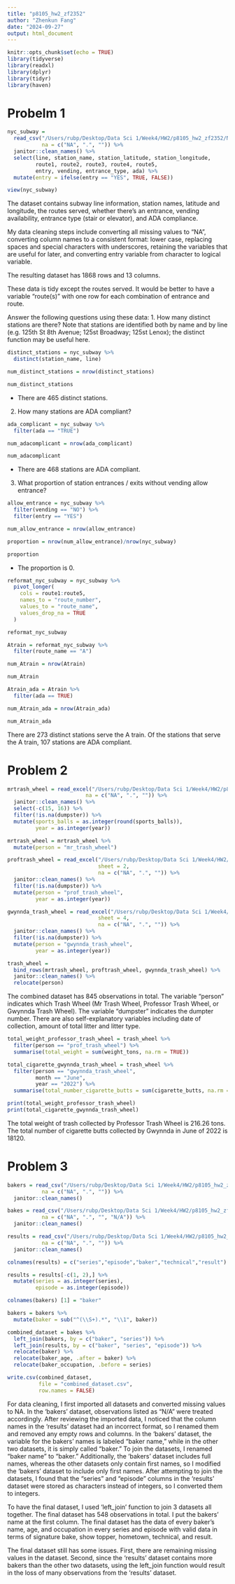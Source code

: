 ```yaml
---
title: "p8105_hw2_zf2352"
author: "Zhenkun Fang"
date: "2024-09-27"
output: html_document
---
```


```r
knitr::opts_chunk$set(echo = TRUE)
library(tidyverse)
library(readxl)
library(dplyr)
library(tidyr)
library(haven)
```

# Probelm 1

```r
nyc_subway = 
  read_csv("/Users/rubp/Desktop/Data Sci 1/Week4/HW2/p8105_hw2_zf2352/NYC_Transit_Subway_Entrance_And_Exit_Data.csv",
           na = c("NA", ".", "")) %>% 
  janitor::clean_names() %>% 
  select(line, station_name, station_latitude, station_longitude, 
         route1, route2, route3, route4, route5, 
         entry, vending, entrance_type, ada) %>% 
  mutate(entry = ifelse(entry == "YES", TRUE, FALSE))

view(nyc_subway)
```

The dataset contains subway line information, station names, latitude and longitude, the routes served, whether there’s an entrance, vending availability, entrance type (stair or elevator), and ADA compliance.

My data cleaning steps include converting all missing values to "NA", converting column names to a consistent format: lower case, replacing spaces and special characters with underscores, retaining the variables that are useful for later, and converting entry variable from character to logical variable.

The resulting dataset has 1868 rows and 13 columns.

These data is tidy except the routes served. It would be better to have a variable "route(s)" with one row for each combination of entrance and route.

Answer the following questions using these data:
1. How many distinct stations are there? Note that stations are identified both by name and by line (e.g. 125th St 8th Avenue; 125st Broadway; 125st Lenox); the distinct function may be useful here.

```r
distinct_stations = nyc_subway %>%
  distinct(station_name, line)

num_distinct_stations = nrow(distinct_stations)

num_distinct_stations
```

- There are 465 distinct stations.

2. How many stations are ADA compliant?
```r
ada_complicant = nyc_subway %>% 
  filter(ada == "TRUE")

num_adacomplicant = nrow(ada_complicant)

num_adacomplicant
```

- There are 468 stations are ADA compliant.

3. What proportion of station entrances / exits without vending allow entrance?

```r
allow_entrance = nyc_subway %>% 
  filter(vending == "NO") %>% 
  filter(entry == "YES")

num_allow_entrance = nrow(allow_entrance)

proportion = nrow(num_allow_entrance)/nrow(nyc_subway)

proportion
```

- The proportion is 0.

```r
reformat_nyc_subway = nyc_subway %>% 
  pivot_longer(
    cols = route1:route5,
    names_to = "route_number",
    values_to = "route_name",
    values_drop_na = TRUE
  )

reformat_nyc_subway
```

```r
Atrain = reformat_nyc_subway %>% 
  filter(route_name == "A")

num_Atrain = nrow(Atrain)

num_Atrain

Atrain_ada = Atrain %>% 
  filter(ada == TRUE)

num_Atrain_ada = nrow(Atrain_ada)

num_Atrain_ada
```

There are 273 distinct stations serve the A train. Of the stations that serve the A train, 107 stations are ADA compliant.

# Problem 2
```r
mrtrash_wheel = read_excel("/Users/rubp/Desktop/Data Sci 1/Week4/HW2/p8105_hw2_zf2352/202309_Trash Wheel_Collection Data.xlsx",
                         na = c("NA", ".", "")) %>% 
  janitor::clean_names() %>%
  select(-c(15, 16)) %>% 
  filter(!is.na(dumpster)) %>% 
  mutate(sports_balls = as.integer(round(sports_balls)),
         year = as.integer(year))
```

```r
mrtrash_wheel = mrtrash_wheel %>% 
  mutate(person = "mr_trash_wheel")

proftrash_wheel = read_excel("/Users/rubp/Desktop/Data Sci 1/Week4/HW2/p8105_hw2_zf2352/202309_Trash Wheel_Collection Data.xlsx", 
                             sheet = 2,
                             na = c("NA", ".", "")) %>% 
  janitor::clean_names() %>%
  filter(!is.na(dumpster)) %>% 
  mutate(person = "prof_trash_wheel",
         year = as.integer(year))

gwynnda_trash_wheel = read_excel("/Users/rubp/Desktop/Data Sci 1/Week4/HW2/p8105_hw2_zf2352/202309_Trash Wheel_Collection Data.xlsx", 
                             sheet = 4,
                             na = c("NA", ".", "")) %>% 
  janitor::clean_names() %>%
  filter(!is.na(dumpster)) %>% 
  mutate(person = "gwynnda_trash_wheel",
         year = as.integer(year))
```

```r
trash_wheel = 
  bind_rows(mrtrash_wheel, proftrash_wheel, gwynnda_trash_wheel) %>% 
  janitor::clean_names() %>% 
  relocate(person)
```

The combined dataset has 845 observations in total. The variable "person" indicates which Trash Wheel (Mr Trash Wheel, Professor Trash Wheel, or Gwynnda Trash Wheel). The variable "dumpster" indicates the dumpter number. There are also self-explanatory variables including date of collection, amount of total litter and litter type. 

```r
total_weight_professor_trash_wheel = trash_wheel %>%
  filter(person == "prof_trash_wheel") %>% 
  summarise(total_weight = sum(weight_tons, na.rm = TRUE))

total_cigarette_gwynnda_trash_wheel = trash_wheel %>%
  filter(person == "gwynnda_trash_wheel",
         month == "June",
         year == "2022") %>% 
  summarise(total_number_cigarette_butts = sum(cigarette_butts, na.rm = TRUE))

print(total_weight_professor_trash_wheel)
print(total_cigarette_gwynnda_trash_wheel)
```

The total weight of trash collected by Professor Trash Wheel is 216.26 tons. The total number of cigarette butts collected by Gwynnda in June of 2022 is 18120.

# Problem 3

```r
bakers = read_csv("/Users/rubp/Desktop/Data Sci 1/Week4/HW2/p8105_hw2_zf2352/gbb_datasets/bakers.csv",
           na = c("NA", ".", "")) %>% 
  janitor::clean_names()

bakes = read_csv("/Users/rubp/Desktop/Data Sci 1/Week4/HW2/p8105_hw2_zf2352/gbb_datasets/bakes.csv",
           na = c("NA", ".", "", "N/A")) %>% 
  janitor::clean_names()

results = read_csv("/Users/rubp/Desktop/Data Sci 1/Week4/HW2/p8105_hw2_zf2352/gbb_datasets/results.csv",
           na = c("NA", ".", "")) %>% 
  janitor::clean_names()

colnames(results) = c("series","episode","baker","technical","result")

results = results[-c(1, 2),] %>% 
  mutate(series = as.integer(series),
         episode = as.integer(episode))

colnames(bakers) [1] = "baker"
```

```r
bakers = bakers %>% 
  mutate(baker = sub("^(\\S+).*", "\\1", baker))
```

```r
combined_dataset = bakes %>% 
  left_join(bakers, by = c("baker", "series")) %>% 
  left_join(results, by = c("baker", "series", "episode")) %>% 
  relocate(baker) %>% 
  relocate(baker_age, .after = baker) %>% 
  relocate(baker_occupation, .before = series)
```

```r
write.csv(combined_dataset, 
          file = "combined_dataset.csv", 
          row.names = FALSE)
```

For data cleaning, I first imported all datasets and converted missing values to NA. In the 'bakers' dataset, observations listed as "N/A" were treated accordingly. After reviewing the imported data, I noticed that the column names in the 'results' dataset had an incorrect format, so I renamed them and removed any empty rows and columns. In the 'bakers' dataset, the variable for the bakers' names is labeled "baker name," while in the other two datasets, it is simply called "baker." To join the datasets, I renamed "baker name" to "baker." Additionally, the 'bakers' dataset includes full names, whereas the other datasets only contain first names, so I modified the 'bakers' dataset to include only first names. After attempting to join the datasets, I found that the "series" and "episode" columns in the 'results' dataset were stored as characters instead of integers, so I converted them to integers.

To have the final dataset, I used 'left_join' function to join 3 datasets all together. The final dataset has 548 observations in total. I put the bakers' name at the first column. The final dataset has the data of every baker's name, age, and occupation in every series and episode with valid data in terms of signature bake, show topper, hometown, technical, and result. 


The final dataset still has some issues. First, there are remaining missing values in the dataset. Second, since the 'results' dataset contains more bakers than the other two datasets, using the left_join function would result in the loss of many observations from the 'results' dataset.